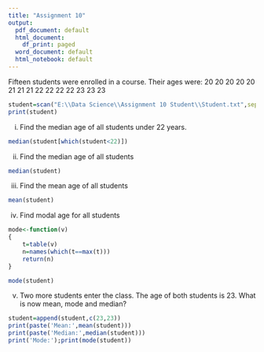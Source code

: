 ---
title: "Assignment 10"
output:
  pdf_document: default
  html_document:
    df_print: paged
  word_document: default
  html_notebook: default
---

Fifteen students were enrolled in a course. Their ages were: 20 20 20 20 20 21 21 21 22 22 22 22 23 23 23

```{r}
student=scan("E:\\Data Science\\Assignment 10 Student\\Student.txt",sep=" ")
print(student)

```

i)  Find the median age of all students under 22 years.

```{r}
median(student[which(student<22)])
```

ii) Find the median age of all students

```{r}
median(student)
```

iii) Find the mean age of all students

```{r}
mean(student)
```

iv) Find modal age for all students

```{r}
mode<-function(v)
{
    t=table(v)
    n=names(which(t==max(t)))
    return(n)
}
```

```{r}
mode(student)
```

v)  Two more students enter the class. The age of both students is 23. What is now mean, mode and median?

```{r}
student=append(student,c(23,23))
print(paste('Mean:',mean(student)))
print(paste('Median:',median(student)))
print('Mode:');print(mode(student))
```
